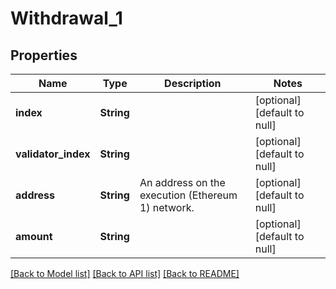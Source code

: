 # Withdrawal_1

## Properties

| Name                | Type       | Description                                       | Notes                        |
| ------------------- | ---------- | ------------------------------------------------- | ---------------------------- |
| **index**           | **String** |                                                   | [optional] [default to null] |
| **validator_index** | **String** |                                                   | [optional] [default to null] |
| **address**         | **String** | An address on the execution (Ethereum 1) network. | [optional] [default to null] |
| **amount**          | **String** |                                                   | [optional] [default to null] |

[[Back to Model list]](../README.md#documentation-for-models) [[Back to API list]](../README.md#documentation-for-api-endpoints) [[Back to README]](../README.md)
